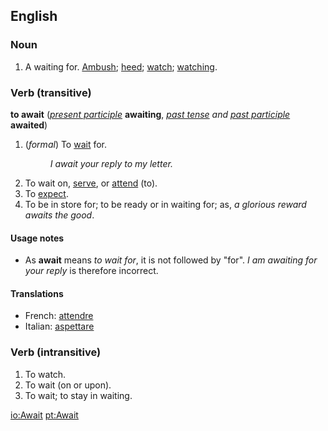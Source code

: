 ==English==
===Noun===
#A waiting for. [[Ambush]]; [[heed]]; [[watch]]; [[watching]].

===Verb (transitive)===
'''to await''' (''[[present participle]]'' '''awaiting''', ''[[past tense]] and [[past participle]]'' '''awaited''')

#(''formal'') To [[wait]] for.
#:''I await your reply to my letter.''
# To wait on, [[serve]], or [[attend]] (to).
# To [[expect]].
# To be in store for; to be ready or in waiting for; as, ''a glorious reward awaits the good''.

====Usage notes====
*As '''await''' means ''to wait for'', it is not followed by "for".  ''I am awaiting for your reply'' is therefore incorrect.

====Translations====
*French: [[attendre]]
*Italian: [[aspettare]]

===Verb (intransitive)===
#To watch.
#To wait (on or upon).
#To wait; to stay in waiting.

[[io:Await]]
[[pt:Await]]